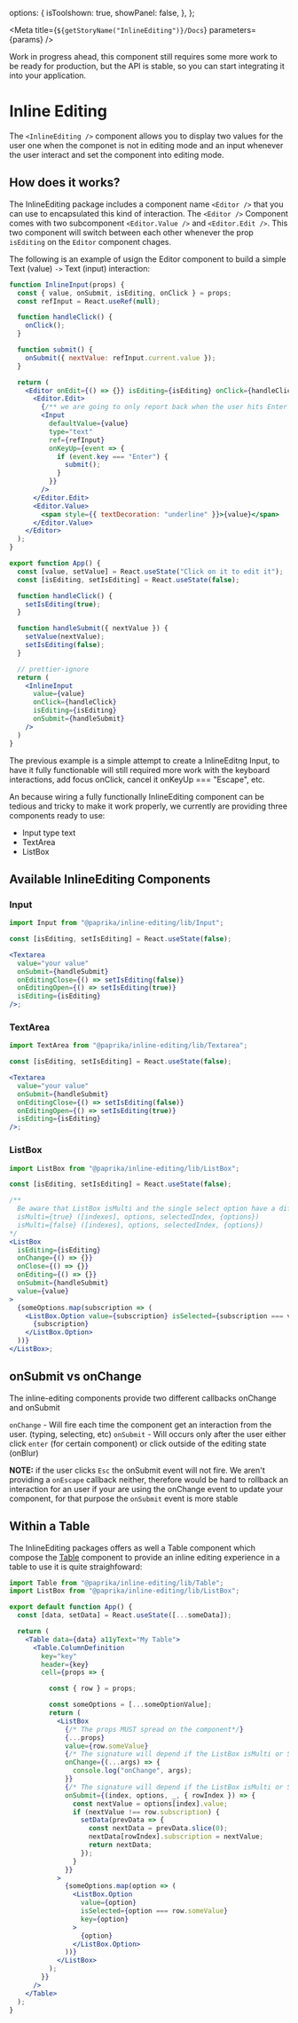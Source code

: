 

  options: {
    isToolshown: true,
    showPanel: false,
  },
};

<Meta title={`${getStoryName("InlineEditing")}/Docs`} parameters={params} />

<Toast kind={Toast.types.kind.WARNING} hasCloseButton={false}>
  Work in progress ahead, this component still requires some more work to be ready for production, but the API is
  stable, so you can start integrating it into your application.
</Toast>

# Inline Editing

The `<InlineEditing />` component allows you to display two values for the user one when the componet is not in editing mode and an input whenever the user interact and set
the component into editing mode.

## How does it works?

The InlineEditing package includes a component name `<Editor />` that you can use to encapsulated this kind of interaction. The `<Editor />` Component comes with two
subcomponent `<Editor.Value />` and `<Editor.Edit />`. This two component will switch between each other whenever the prop `isEditing` on the `Editor` component chages.

The following is an example of usign the Editor component to build a simple Text (value) `->` Text (input) interaction:

<Blocks>
  <Block>
    <AppInlineInput />
  </Block>
  <Block>

```jsx
function InlineInput(props) {
  const { value, onSubmit, isEditing, onClick } = props;
  const refInput = React.useRef(null);

  function handleClick() {
    onClick();
  }

  function submit() {
    onSubmit({ nextValue: refInput.current.value });
  }

  return (
    <Editor onEdit={() => {}} isEditing={isEditing} onClick={handleClick}>
      <Editor.Edit>
        {/** we are going to only report back when the user hits Enter */}
        <Input
          defaultValue={value}
          type="text"
          ref={refInput}
          onKeyUp={event => {
            if (event.key === "Enter") {
              submit();
            }
          }}
        />
      </Editor.Edit>
      <Editor.Value>
        <span style={{ textDecoration: "underline" }}>{value}</span>
      </Editor.Value>
    </Editor>
  );
}

export function App() {
  const [value, setValue] = React.useState("Click on it to edit it");
  const [isEditing, setIsEditing] = React.useState(false);

  function handleClick() {
    setIsEditing(true);
  }

  function handleSubmit({ nextValue }) {
    setValue(nextValue);
    setIsEditing(false);
  }

  // prettier-ignore
  return (
    <InlineInput 
      value={value} 
      onClick={handleClick} 
      isEditing={isEditing} 
      onSubmit={handleSubmit} 
    />
  )
}
```

  </Block>
</Blocks>

The previous example is a simple attempt to create a InlineEditng Input, to have it fully functionable will still required more work with the keyboard interactions,
add focus onClick, cancel it onKeyUp === "Escape", etc.

An because wiring a fully functionally InlineEditing component can be tedious and tricky to make it work properly, we currently are providing three components ready to use:

- Input type text
- TextArea
- ListBox

## Available InlineEditing Components

### Input

<Blocks>
  <Block>
    <InputStory />
  </Block>
  <Block>

```jsx
import Input from "@paprika/inline-editing/lib/Input";

const [isEditing, setIsEditing] = React.useState(false);

<Textarea
  value="your value"
  onSubmit={handleSubmit}
  onEditingClose={() => setIsEditing(false)}
  onEditingOpen={() => setIsEditing(true)}
  isEditing={isEditing}
/>;
```

  </Block>
</Blocks>

### TextArea

<Blocks>
  <Block>
    <TextAreaStory />
  </Block>
  <Block>

```jsx
import TextArea from "@paprika/inline-editing/lib/Textarea";

const [isEditing, setIsEditing] = React.useState(false);

<Textarea
  value="your value"
  onSubmit={handleSubmit}
  onEditingClose={() => setIsEditing(false)}
  onEditingOpen={() => setIsEditing(true)}
  isEditing={isEditing}
/>;
```

  </Block>
</Blocks>

### ListBox

<Blocks>
  <Block>
    <ListBoxSingleStory />
    <div style={{ width: "100%", height: "44px" }}></div>
    <ListBoxMultipleStory />
  </Block>
  <Block>

```jsx
import ListBox from "@paprika/inline-editing/lib/ListBox";

const [isEditing, setIsEditing] = React.useState(false);

/** 
  Be aware that ListBox isMulti and the single select option have a different signature for the onChange and onEditing event 
  isMulti={true} ([indexes], options, selectedIndex, {options})
  isMulti={false} ([indexes], options, selectedIndex, {options})
*/
<ListBox
  isEditing={isEditing}
  onChange={() => {}}
  onClose={() => {}}
  onEditing={() => {}}
  onSubmit={handleSubmit}
  value={value}
>
  {someOptions.map(subscription => (
    <ListBox.Option value={subscription} isSelected={subscription === value} key={subscription}>
      {subscription}
    </ListBox.Option>
  ))}
</ListBox>;
```

  </Block>
</Blocks>

## onSubmit vs onChange

The inline-editing components provide two different callbacks onChange and onSubmit

`onChange` - Will fire each time the component get an interaction from the user. (typing, selecting, etc)
`onSubmit` - Will occurs only after the user either click `enter` (for certain component) or click outside of the editing state (onBlur)

**NOTE:** if the user clicks `Esc` the onSubmit event will not fire. We aren't providing a `onEscape` callback neither, therefore would be hard to rollback an interaction
for an user if your are using the onChange event to update your component, for that purpose the `onSubmit` event is more stable

## Within a Table

The InlineEditing packages offers as well a Table component which compose the [Table](https://github.com/acl-services/paprika/tree/master/packages/Table) component to provide
an inline editing experience in a table to use it is quite straighfoward:

```jsx
import Table from "@paprika/inline-editing/lib/Table";
import ListBox from "@paprika/inline-editing/lib/ListBox";

export default function App() {
  const [data, setData] = React.useState([...someData]);

  return (
    <Table data={data} a11yText="My Table">
      <Table.ColumnDefinition
        key="key"
        header={key}
        cell={props => {

          const { row } = props;

          const someOptions = [...someOptionValue];
          return (
            <ListBox
              {/* The props MUST spread on the component*/}
              {...props}
              value={row.someValue}
              {/* The signature will depend if the ListBox isMulti or Single */}
              onChange={(...args) => {
                console.log("onChange", args);
              }}
              {/* The signature will depend if the ListBox isMulti or Single */}
              onSubmit={(index, options, _, { rowIndex }) => {
                const nextValue = options[index].value;
                if (nextValue !== row.subscription) {
                  setData(prevData => {
                    const nextData = prevData.slice(0);
                    nextData[rowIndex].subscription = nextValue;
                    return nextData;
                  });
                }
              }}
            >
              {someOptions.map(option => (
                <ListBox.Option
                  value={option}
                  isSelected={option === row.someValue}
                  key={option}
                >
                  {option}
                </ListBox.Option>
              ))}
            </ListBox>
          );
        }}
      />
    </Table>
  );
}
```

<TableStory />
